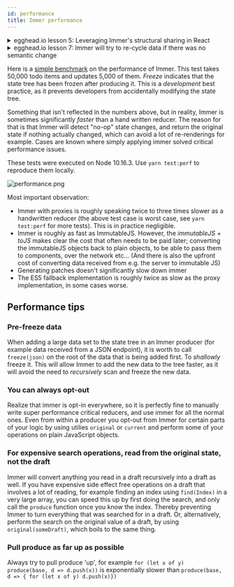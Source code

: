 ```yaml
---
id: performance
title: Immer performance
---
```


<center>
	<div
		data-ea-publisher="immerjs"
		data-ea-type="image"
		className="horizontal bordered"
	></div>
</center> <details>
	<summary className="egghead-summary">
		egghead.io lesson 5: Leveraging Immer's structural sharing in React
	</summary>
	<br />
	<div>
		<iframe
			width="760"
			height="427"
			scrolling="no"
			src="https://egghead.io/lessons/react-profile-react-rendering-and-optimize-with-memo-to-leverage-structural-sharing/embed"
		></iframe>
	</div>
	<a
		className="egghead-link"
		href="https://egghead.io/lessons/react-profile-react-rendering-and-optimize-with-memo-to-leverage-structural-sharing"
	>
		Hosted on egghead.io
	</a>
</details> <details>
	<summary className="egghead-summary">
		egghead.io lesson 7: Immer will try to re-cycle data if there was no
		semantic change
	</summary>
	<br />
	<div>
		<iframe
			width="760"
			height="427"
			scrolling="no"
			src="https://egghead.io/lessons/javascript-produces-immutable-data-and-avoid-unnecessary-creation-of-new-data-trees-with-immer/embed"
		></iframe>
	</div>
	<a
		className="egghead-link"
		href="https://egghead.io/lessons/javascript-produces-immutable-data-and-avoid-unnecessary-creation-of-new-data-trees-with-immer"
	>
		Hosted on egghead.io
	</a>
</details>

Here is a [simple benchmark](https://github.com/immerjs/immer/blob/master/__performance_tests__/todo.js) on the performance of Immer. This test takes 50,000 todo items and updates 5,000 of them. _Freeze_ indicates that the state tree has been frozen after producing it. This is a _development_ best practice, as it prevents developers from accidentally modifying the state tree.

Something that isn't reflected in the numbers above, but in reality, Immer is sometimes significantly _faster_ than a hand written reducer. The reason for that is that Immer will detect "no-op" state changes, and return the original state if nothing actually changed, which can avoid a lot of re-renderings for example. Cases are known where simply applying immer solved critical performance issues.

These tests were executed on Node 10.16.3. Use `yarn test:perf` to reproduce them locally.

![performance.png](/img/performance.png)

Most important observation:

- Immer with proxies is roughly speaking twice to three times slower as a handwritten reducer (the above test case is worst case, see `yarn test:perf` for more tests). This is in practice negligible.
- Immer is roughly as fast as ImmutableJS. However, the _immutableJS + toJS_ makes clear the cost that often needs to be paid later; converting the immutableJS objects back to plain objects, to be able to pass them to components, over the network etc... (And there is also the upfront cost of converting data received from e.g. the server to immutable JS)
- Generating patches doesn't significantly slow down immer
- The ES5 fallback implementation is roughly twice as slow as the proxy implementation, in some cases worse.

## Performance tips

### Pre-freeze data

When adding a large data set to the state tree in an Immer producer (for example data received from a JSON endpoint), it is worth to call `freeze(json)` on the root of the data that is being added first. To _shallowly_ freeze it. This will allow Immer to add the new data to the tree faster, as it will avoid the need to _recursively_ scan and freeze the new data.

### You can always opt-out

Realize that immer is opt-in everywhere, so it is perfectly fine to manually write super performance critical reducers, and use immer for all the normal ones. Even from within a producer you opt-out from Immer for certain parts of your logic by using utilies `original` or `current` and perform some of your operations on plain JavaScript objects.

### For expensive search operations, read from the original state, not the draft

Immer will convert anything you read in a draft recursively into a draft as well. If you have expensive side effect free operations on a draft that involves a lot of reading, for example finding an index using `find(Index)` in a very large array, you can speed this up by first doing the search, and only call the `produce` function once you know the index. Thereby preventing Immer to turn everything that was searched for in a draft. Or, alternatively, perform the search on the original value of a draft, by using `original(someDraft)`, which boils to the same thing.

### Pull produce as far up as possible

Always try to pull produce 'up', for example `for (let x of y) produce(base, d => d.push(x))` is exponentially slower than `produce(base, d => { for (let x of y) d.push(x)})`
